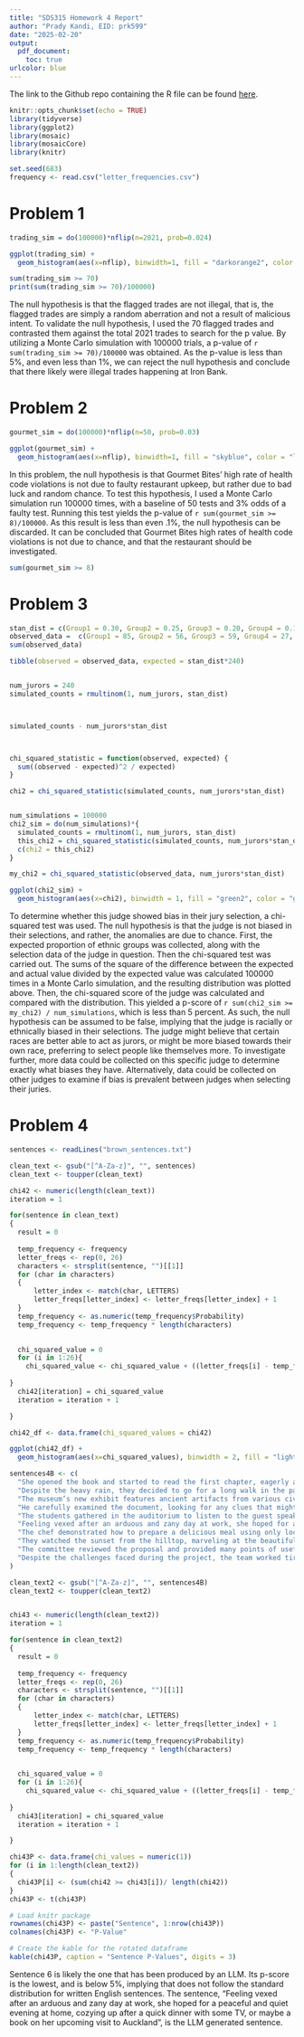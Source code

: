 ---
title: "SDS315 Homework 4 Report"
author: "Prady Kandi, EID: prk599"
date: "2025-02-20"
output:
  pdf_document:
    toc: true
urlcolor: blue
---

The link to the Github repo containing the R file can be found [here](https://github.com/PradyK756/SDS-315-HW4).



```{r setup, include=FALSE}
knitr::opts_chunk$set(echo = TRUE)
library(tidyverse)
library(ggplot2)
library(mosaic)
library(mosaicCore)
library(knitr)
```

```{r seed, include=FALSE}
set.seed(683)
frequency <- read.csv("letter_frequencies.csv")
```

\newpage

# Problem 1

```{r 1.chug, include=FALSE}
trading_sim = do(100000)*nflip(n=2021, prob=0.024)
```

```{r 1.plot, echo=FALSE}
ggplot(trading_sim) + 
  geom_histogram(aes(x=nflip), binwidth=1, fill = "darkorange2", color = "darkorange3") + labs(title = "Monte Carlo Simulation of Flagged Trades", x = "Flagged Trades", y = "Frequency")
```
```{r 1.results, include=FALSE}
sum(trading_sim >= 70)
print(sum(trading_sim >= 70)/100000)
```
The null hypothesis is that the flagged trades are not illegal, that is, the flagged trades are simply a random aberration and not a result of malicious intent. To validate the null hypothesis, I used the 70 flagged trades and contrasted them against the total 2021 trades to search for the p value. By utilizing a Monte Carlo simulation with 100000 trials, a p-value of `r sum(trading_sim >= 70)/100000` was obtained. As the p-value is less than 5%, and even less than 1%, we can reject the null hypothesis and conclude that there likely were illegal trades happening at Iron Bank.

# Problem 2

```{r 2.chug, include=FALSE}
gourmet_sim = do(100000)*nflip(n=50, prob=0.03)
```

```{r 2.graph, echo=FALSE}
ggplot(gourmet_sim) + 
  geom_histogram(aes(x=nflip), binwidth=1, fill = "skyblue", color = "lightblue") + labs(title = "Monte Carlo Simulation of Health Inspections", x = "Health Violations", y = "Frequency")
```
In this problem, the null hypothesis is that Gourmet Bites' high rate of health code violations is not due to faulty restaurant upkeep, but rather due to bad luck and random chance. To test this hypothesis, I used a Monte Carlo simulation run 100000 times, with a baseline of 50 tests and 3% odds of a faulty test. Running this test yields the p-value of `r sum(gourmet_sim >= 8)/100000`. As this result is less than even .1%, the null hypothesis can be discarded. It can be concluded that Gourmet Bites high rates of health code violations is not due to chance, and that the restaurant should be investigated.


```{r 2.result, include = FALSE}
sum(gourmet_sim >= 8)
```
# Problem 3

```{r 3.grind, function, result, include = FALSE}

stan_dist = c(Group1 = 0.30, Group2 = 0.25, Group3 = 0.20, Group4 = 0.15, Group5 = 0.10)
observed_data =  c(Group1 = 85, Group2 = 56, Group3 = 59, Group4 = 27, Group5 = 13)
sum(observed_data)

tibble(observed = observed_data, expected = stan_dist*240)


num_jurors = 240  
simulated_counts = rmultinom(1, num_jurors, stan_dist)



simulated_counts - num_jurors*stan_dist



chi_squared_statistic = function(observed, expected) {
  sum((observed - expected)^2 / expected)
}

chi2 = chi_squared_statistic(simulated_counts, num_jurors*stan_dist)


num_simulations = 100000
chi2_sim = do(num_simulations)*{
  simulated_counts = rmultinom(1, num_jurors, stan_dist)
  this_chi2 = chi_squared_statistic(simulated_counts, num_jurors*stan_dist)
  c(chi2 = this_chi2)
}

my_chi2 = chi_squared_statistic(observed_data, num_jurors*stan_dist)

```

```{r 3.graph, echo = FALSE}
ggplot(chi2_sim) + 
  geom_histogram(aes(x=chi2), binwidth = 1, fill = "green2", color = "green4") + labs(title = "Distribution of Chi-Squared Scores", x = "Chi-Squared Score", y = "Frequency")
```

To determine whether this judge showed bias in their jury selection, a chi-squared test was used. The null hypothesis is that the judge is not biased in their selections, and rather, the anomalies are due to chance. First, the expected proportion of ethnic groups was collected, along with the selection data of the judge in question. Then the chi-squared test was carried out. The sums of the square of the difference between the expected and actual value divided by the expected value was calculated 100000 times in a Monte Carlo simulation, and the resulting distribution was plotted above. Then, the chi-squared score of the judge was calculated and compared with the distribution. This yielded a p-score of `r sum(chi2_sim >= my_chi2) / num_simulations`, which is less than 5 percent. As such, the null hypothesis can be assumed to be false, implying that the judge is racially or ethnically biased in their selections. The judge might believe that certain races are better able to act as jurors, or might be more biased towards their own race, preferring to select people like themselves more. To investigate further, more data could be collected on this specific judge to determine exactly what biases they have. Alternatively, data could be collected on other judges to examine if bias is prevalent between judges when selecting their juries.

\newpage

# Problem 4

```{r 4.setup, include = FALSE}
sentences <- readLines("brown_sentences.txt")
```


```{r 4.42, include = FALSE}
clean_text <- gsub("[^A-Za-z]", "", sentences) 
clean_text <- toupper(clean_text)  

chi42 <- numeric(length(clean_text))
iteration = 1

for(sentence in clean_text)
{
  result = 0
  
  temp_frequency <- frequency
  letter_freqs <- rep(0, 26)
  characters <- strsplit(sentence, "")[[1]]
  for (char in characters) 
  {
      letter_index <- match(char, LETTERS)
      letter_freqs[letter_index] <- letter_freqs[letter_index] + 1
  }
  temp_frequency <- as.numeric(temp_frequency$Probability)
  temp_frequency <- temp_frequency * length(characters)
  

  chi_squared_value = 0
  for (i in 1:26){
    chi_squared_value <- chi_squared_value + ((letter_freqs[i] - temp_frequency[i])^2 /   temp_frequency[i])
  
}
  chi42[iteration] = chi_squared_value
  iteration = iteration + 1

}
```

```{r 4.dataframe, include = FALSE}
chi42_df <- data.frame(chi_squared_values = chi42)
```

```{r 4.2graph, echo = FALSE}
ggplot(chi42_df) + 
  geom_histogram(aes(x=chi_squared_values), binwidth = 2, fill = "lightsteelblue", color = "lightsteelblue3") + labs(title = "Distribution of Chi-Squared Scores for Sentences", x = "Chi-Squared Score", y = "Frequency")
```
```{r 4.sentenceB, include = FALSE}
sentences4B <- c(
  "She opened the book and started to read the first chapter, eagerly anticipating what might come next.",
  "Despite the heavy rain, they decided to go for a long walk in the park, crossing the main avenue by the fountain in the center.",
  "The museum’s new exhibit features ancient artifacts from various civilizations around the world.",
  "He carefully examined the document, looking for any clues that might help solve the mystery.",
  "The students gathered in the auditorium to listen to the guest speaker’s inspiring lecture.",
  "Feeling vexed after an arduous and zany day at work, she hoped for a peaceful and quiet evening at home, cozying up after a quick dinner with some TV, or maybe a book on her upcoming visit to Auckland.",
  "The chef demonstrated how to prepare a delicious meal using only locally sourced ingredients, focusing mainly on some excellent dinner recipes from Spain.",
  "They watched the sunset from the hilltop, marveling at the beautiful array of colors in the sky.",
  "The committee reviewed the proposal and provided many points of useful feedback to improve the project’s effectiveness.",
  "Despite the challenges faced during the project, the team worked tirelessly to ensure its successful completion, resulting in a product that exceeded everyone’s expectations."
)
```


```{r 4.43, include = FALSE}

clean_text2 <- gsub("[^A-Za-z]", "", sentences4B) 
clean_text2 <- toupper(clean_text2) 


chi43 <- numeric(length(clean_text2))
iteration = 1

for(sentence in clean_text2)
{
  result = 0
  
  temp_frequency <- frequency
  letter_freqs <- rep(0, 26)
  characters <- strsplit(sentence, "")[[1]]
  for (char in characters) 
  {
      letter_index <- match(char, LETTERS)
      letter_freqs[letter_index] <- letter_freqs[letter_index] + 1
  }
  temp_frequency <- as.numeric(temp_frequency$Probability)
  temp_frequency <- temp_frequency * length(characters)
  

  chi_squared_value = 0
  for (i in 1:26){
    chi_squared_value <- chi_squared_value + ((letter_freqs[i] - temp_frequency[i])^2 /   temp_frequency[i])
  
}
  chi43[iteration] = chi_squared_value
  iteration = iteration + 1

}
```




```{r 4.table, echo = FALSE}
chi43P <- data.frame(chi_values = numeric(1))
for (i in 1:length(clean_text2))
{
  chi43P[i] <- (sum(chi42 >= chi43[i])/ length(chi42))
}
chi43P <- t(chi43P)

# Load knitr package
rownames(chi43P) <- paste("Sentence", 1:nrow(chi43P))
colnames(chi43P) <- "P-Value"

# Create the kable for the rotated dataframe
kable(chi43P, caption = "Sentence P-Values", digits = 3)

```
Sentence 6 is likely the one that has been produced by an LLM. Its p-score is the lowest, and is below 5%, implying that does not follow the standard distribution for written English sentences. The sentence, "Feeling vexed after an arduous and zany day at work, she hoped for a peaceful and quiet evening at home, cozying up after a quick dinner with some TV, or maybe a book on her upcoming visit to Auckland", is the LLM generated sentence.
